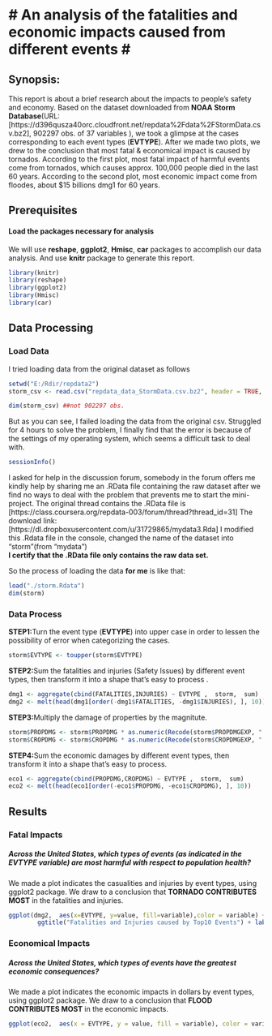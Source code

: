 # An analysis of the fatalities and economic impacts caused from different events #
========================================================

## Synopsis: ##

This report is about a brief research about the impacts to people's safety and economy. 
Based on the dataset downloaded from **NOAA Storm Database**(URL: [https://d396qusza40orc.cloudfront.net/repdata%2Fdata%2FStormData.csv.bz2], 902297 obs. of 37 variables ), we took a glimpse at the cases corresponding to each event types (**EVTYPE**).
After we made two plots, we drew to the conclusion that most fatal & economical impact is caused by tornados. 
According to the first plot, most fatal impact of harmful events come from tornados, which causes approx. 100,000 people died in the last 60 years.
According to the second plot, most economic impact come from floodes, about $15 billions dmg1 for 60 years.

## Prerequisites ##

#### Load the packages necessary for analysis ####

We will use **reshape**, **ggplot2**, **Hmisc**, **car** packages to accomplish our data analysis.
And use **knitr** package to generate this report.

```r
library(knitr)
library(reshape)
library(ggplot2)
library(Hmisc)
library(car)
```

## Data Processing ##

### Load Data ###

I tried loading data from the original dataset as follows

```r
setwd("E:/Rdir/repdata2")
storm_csv <- read.csv("repdata_data_StormData.csv.bz2", header = TRUE, nrows=902297, comment.char="")
```
```r
dim(storm_csv) ##not 902297 obs.
```
But as you can see, I failed loading the data from the original csv. Struggled for 4 hours to solve the problem, I finally find that the error is because of the settings of my operating system, which seems a difficult task to deal with.

```r
sessionInfo()
```

I asked for help in the discussion forum, somebody in the forum offers me kindly help by sharing me an .RData file containing the raw dataset after we find no ways to deal with the problem that prevents me to start the mini-project. 
The original thread contains the .RData file is [https://class.coursera.org/repdata-003/forum/thread?thread_id=31]
The download link: [https://dl.dropboxusercontent.com/u/31729865/mydata3.Rda]
I modified this .Rdata file in the console, changed the name of the dataset into "storm"(from "mydata")  
**I certify that the .RData file only contains the raw data set.**

So the process of loading the data **for me** is like that:

```r
load("./storm.Rdata")
dim(storm)
```

### Data Process ###

**STEP1:**Turn the event type (**EVTYPE**) into upper case in order to lessen the possibility of error when categorizing the cases.
```r
storm$EVTYPE <- toupper(storm$EVTYPE)
```

**STEP2:**Sum the fatalities and injuries (Safety Issues) by different event types, then transform it into a shape that's easy to process .
```r
dmg1 <- aggregate(cbind(FATALITIES,INJURIES) ~ EVTYPE ,  storm,  sum)
dmg2 <- melt(head(dmg1[order(-dmg1$FATALITIES, -dmg1$INJURIES), ], 10))
```

**STEP3:**Multiply the damage of properties by the magnitute.
```r
storm$PROPDMG <- storm$PROPDMG * as.numeric(Recode(storm$PROPDMGEXP, "'0'=1;'1'=10;'2'=100;'3'=1000;'4'=10000;'5'=100000;'6'=1000000;'7'=10000000;'8'=100000000;'B'=1000000000;'h'=100;'H'=100;'K'=1000;'m'=1000000;'M'=1000000;'-'=0;'?'=0;'+'=0",as.factor.result=FALSE))
storm$CROPDMG <- storm$CROPDMG * as.numeric(Recode(storm$CROPDMGEXP, "'0'=1;'2'=100;'B'=1000000000;'k'=1000;'K'=1000;'m'=1000000;'M'=1000000;''=0;'?'=0",as.factor.result=FALSE))
```
**STEP4:**Sum the economic damages by different event types, then transform it into a shape that's easy to process.
```r
eco1 <- aggregate(cbind(PROPDMG,CROPDMG) ~ EVTYPE ,  storm,  sum)
eco2 <- melt(head(eco1[order(-eco1$PROPDMG, -eco1$CROPDMG), ], 10))
```

## Results ##

### Fatal Impacts ###

##### Across the United States, which types of events (as indicated in the EVTYPE variable) are most harmful with respect to population health? #####

We made a plot indicates the casualities and injuries by event types, using ggplot2 package. 
We draw to a conclusion that **TORNADO CONTRIBUTES MOST** in the fatalities and injuries.

```r
ggplot(dmg2,  aes(x=EVTYPE, y=value, fill=variable),color = variable) + geom_bar(stat = "identity") + 
        ggtitle("Fatalities and Injuries caused by Top10 Events") + labs(x = "",  y="number of people impacted") + coord_flip() 
```

### Economical Impacts ###

##### Across the United States, which types of events have the greatest economic consequences? #####

We made a plot indicates the economic impacts in dollars by event types, using ggplot2 package. 
We draw to a conclusion that **FLOOD CONTRIBUTES MOST** in the economic impacts.

```r
ggplot(eco2,  aes(x = EVTYPE, y = value, fill = variable), color = variable) + geom_bar(stat = "identity") +ggtitle("Economic impacts caused by Top10 Events") + labs(x = "",  y="damages in dollars") + coord_flip() 
```
